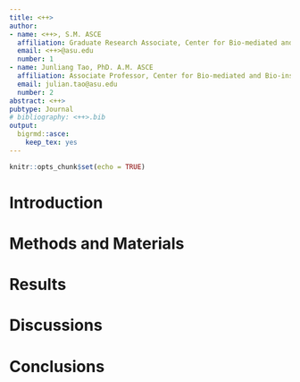 ```yaml
---
title: <++>
author:
- name: <++>, S.M. ASCE
  affiliation: Graduate Research Associate, Center for Bio-mediated and Bio-inspired Geotechnics, Arizona State University, 650 E Tyler Mall, Tempe, AZ 85281
  email: <++>@asu.edu
  number: 1
- name: Junliang Tao, PhD. A.M. ASCE
  affiliation: Associate Professor, Center for Bio-mediated and Bio-inspired Geotechnics, Arizona State University, 650 E Tyler Mall, Tempe, AZ 85281
  email: julian.tao@asu.edu
  number: 2
abstract: <++>
pubtype: Journal
# bibliography: <++>.bib
output:
  bigrmd::asce:
    keep_tex: yes
---
```


```r
knitr::opts_chunk$set(echo = TRUE)
```

# Introduction

# Methods and Materials

# Results

# Discussions

# Conclusions

